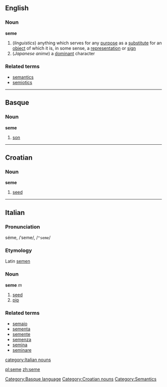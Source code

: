 ==English==
===Noun===
'''seme'''
#(''linguistics'') anything which serves for any [[purpose]] as a [[substitute]] for an [[object]] of which it is, in some sense, a [[representation]] or [[sign]]
#(''Japanese anime'') a [[dominant]] character
{{wikipedia}}

===Related terms===
*[[semantics]]
*[[semiotics]]

----

==Basque==
===Noun===
'''seme'''

# [[son]]

[[Category:Basque language]]

----

==Croatian==
===Noun===
'''seme'''

# [[seed]]

[[Category:Croatian nouns]]

----

==Italian==
===Pronunciation===
séme, /ˈseme/, /<tt>"seme</tt>/
===Etymology===
Latin [[semen]]
===Noun===
'''seme''' ''m''

# [[seed]]
# [[pip]]

===Related terms===
*[[semaio]]
*[[sementa]]
*[[semente]]
*[[semenza]]
*[[semina]]
*[[seminare]]

[[category:Italian nouns]]
[[Category:Semantics]]

[[pl:seme]]
[[zh:seme]]